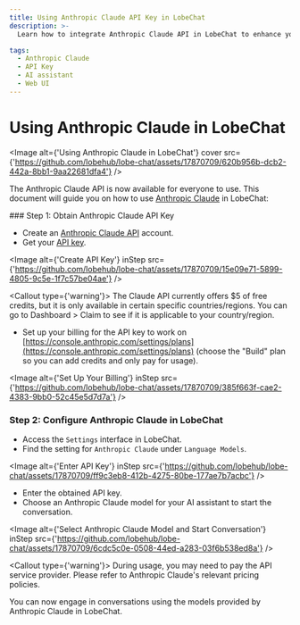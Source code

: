 ```yaml
---
title: Using Anthropic Claude API Key in LobeChat
description: >-
  Learn how to integrate Anthropic Claude API in LobeChat to enhance your AI assistant capabilities. Support Claude 3.5 sonnet / Claude 3 Opus / Claude 3 haiku

tags:
  - Anthropic Claude
  - API Key
  - AI assistant
  - Web UI
---
```


# Using Anthropic Claude in LobeChat

<Image alt={'Using Anthropic Claude in LobeChat'} cover src={'https://github.com/lobehub/lobe-chat/assets/17870709/620b956b-dcb2-442a-8bb1-9aa22681dfa4'} />

The Anthropic Claude API is now available for everyone to use. This document will guide you on how to use [Anthropic Claude](https://www.anthropic.com/api) in LobeChat:

<Steps>
  ### Step 1: Obtain Anthropic Claude API Key

  - Create an [Anthropic Claude API](https://www.anthropic.com/api) account.
  - Get your [API key](https://console.anthropic.com/settings/keys).

  <Image alt={'Create API Key'} inStep src={'https://github.com/lobehub/lobe-chat/assets/17870709/15e09e71-5899-4805-9c5e-1f7c57be04ae'} />

  <Callout type={'warning'}>
    The Claude API currently offers $5 of free credits, but it is only available in certain specific
    countries/regions. You can go to Dashboard > Claim to see if it is applicable to your
    country/region.
  </Callout>

  - Set up your billing for the API key to work on [https://console.anthropic.com/settings/plans](https://console.anthropic.com/settings/plans) (choose the "Build" plan so you can add credits and only pay for usage).

  <Image alt={'Set Up Your Billing'} inStep src={'https://github.com/lobehub/lobe-chat/assets/17870709/385f663f-cae2-4383-9bb0-52c45e5d7d7a'} />

  ### Step 2: Configure Anthropic Claude in LobeChat

  - Access the `Settings` interface in LobeChat.
  - Find the setting for `Anthropic Claude` under `Language Models`.

  <Image alt={'Enter API Key'} inStep src={'https://github.com/lobehub/lobe-chat/assets/17870709/ff9c3eb8-412b-4275-80be-177ae7b7acbc'} />

  - Enter the obtained API key.
  - Choose an Anthropic Claude model for your AI assistant to start the conversation.

  <Image alt={'Select Anthropic Claude Model and Start Conversation'} inStep src={'https://github.com/lobehub/lobe-chat/assets/17870709/6cdc5c0e-0508-44ed-a283-03f6b538ed8a'} />

  <Callout type={'warning'}>
    During usage, you may need to pay the API service provider. Please refer to Anthropic Claude's
    relevant pricing policies.
  </Callout>
</Steps>

You can now engage in conversations using the models provided by Anthropic Claude in LobeChat.
